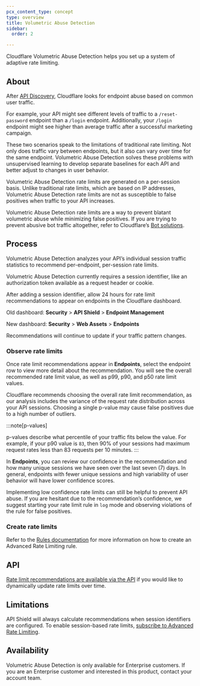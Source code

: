 ```yaml
---
pcx_content_type: concept
type: overview
title: Volumetric Abuse Detection
sidebar:
  order: 2

---
```



Cloudflare Volumetric Abuse Detection helps you set up a system of adaptive rate limiting.

## About

After [API Discovery](/api-shield/security/api-discovery/), Cloudflare looks for <GlossaryTooltip term="API endpoint">endpoint</GlossaryTooltip> abuse based on common user traffic.

For example, your API might see different levels of traffic to a `/reset-password` endpoint than a `/login` endpoint. Additionally, your `/login` endpoint might see higher than average traffic after a successful marketing campaign.

These two scenarios speak to the limitations of traditional rate limiting. Not only does traffic vary between endpoints, but it also can vary over time for the same endpoint. Volumetric Abuse Detection solves these problems with unsupervised learning to develop separate baselines for each API and better adjust to changes in user behavior.

Volumetric Abuse Detection rate limits are generated on a per-session basis. Unlike traditional rate limits, which are based on IP addresses, Volumetric Abuse Detection rate limits are not as susceptible to false positives when traffic to your API increases.

Volumetric Abuse Detection rate limits are a way to prevent blatant volumetric abuse while minimizing false positives. If you are trying to prevent abusive bot traffic altogether, refer to Cloudflare’s [Bot solutions](/bots/).

## Process

Volumetric Abuse Detection analyzes your API’s individual session traffic statistics to recommend per-endpoint, per-session rate limits.

Volumetric Abuse Detection currently requires a <GlossaryTooltip term="session identifier" link="/api-shield/get-started/#to-set-up-session-identifiers">session identifier</GlossaryTooltip>, like an authorization token available as a request header or cookie.

After adding a session identifier, allow 24 hours for rate limit recommendations to appear on endpoints in the Cloudflare dashboard.

Old dashboard: **Security** > **API Shield** > **Endpoint Management**

New dashboard: **Security** > **Web Assets** > **Endpoints**

Recommendations will continue to update if your traffic pattern changes.

### Observe rate limits

Once rate limit recommendations appear in **Endpoints**, select the endpoint row to view more detail about the recommendation. You will see the overall recommended rate limit value, as well as p99, p90, and p50 rate limit values.

Cloudflare recommends choosing the overall rate limit recommendation, as our analysis includes the variance of the request rate distribution across your API sessions. Choosing a single p-value may cause false positives due to a high number of outliers.

:::note[p-values]

p-values describe what percentile of your traffic fits below the value. For example, if your p90 value is `83`, then 90% of your sessions had maximum request rates less than 83 requests per 10 minutes. 
:::

In **Endpoints**, you can review our confidence in the recommendation and how many unique sessions we have seen over the last seven (7) days. In general, endpoints with fewer unique sessions and high variability of user behavior will have lower confidence scores.

Implementing low confidence rate limits can still be helpful to prevent API abuse. If you are hesitant due to the recommendation’s confidence, we suggest starting your rate limit rule in `log` mode and observing violations of the rule for false positives.

### Create rate limits

Refer to the [Rules documentation](https://developers.cloudflare.com/waf/rate-limiting-rules/create-zone-dashboard/) for more information on how to create an Advanced Rate Limiting rule.

## API

[Rate limit recommendations are available via the API](/api/resources/api_gateway/subresources/operations/methods/get/) if you would like to dynamically update rate limits over time.

## Limitations

API Shield will always calculate recommendations when session identifiers are configured. To enable session-based rate limits, [subscribe to Advanced Rate Limiting](/waf/rate-limiting-rules/#availability).

## Availability

Volumetric Abuse Detection is only available for Enterprise customers. If you are an Enterprise customer and interested in this product, contact your account team.
